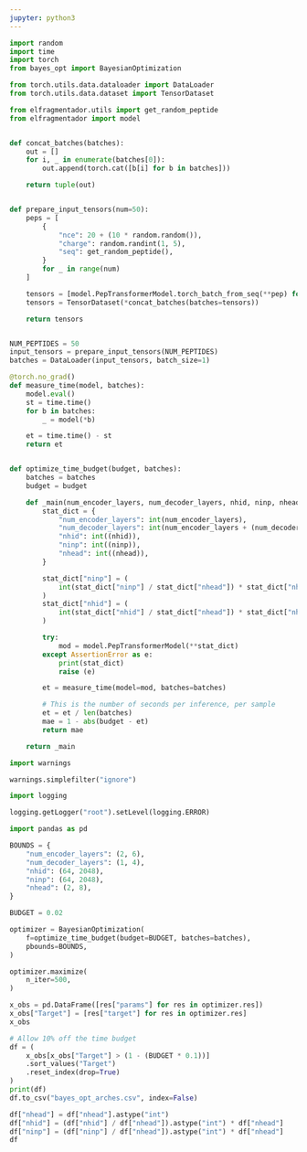 ```yaml
---
jupyter: python3
---
```


```python
import random
import time
import torch
from bayes_opt import BayesianOptimization

from torch.utils.data.dataloader import DataLoader
from torch.utils.data.dataset import TensorDataset

from elfragmentador.utils import get_random_peptide
from elfragmentador import model


def concat_batches(batches):
    out = []
    for i, _ in enumerate(batches[0]):
        out.append(torch.cat([b[i] for b in batches]))

    return tuple(out)


def prepare_input_tensors(num=50):
    peps = [
        {
            "nce": 20 + (10 * random.random()),
            "charge": random.randint(1, 5),
            "seq": get_random_peptide(),
        }
        for _ in range(num)
    ]

    tensors = [model.PepTransformerModel.torch_batch_from_seq(**pep) for pep in peps]
    tensors = TensorDataset(*concat_batches(batches=tensors))

    return tensors


NUM_PEPTIDES = 50
input_tensors = prepare_input_tensors(NUM_PEPTIDES)
batches = DataLoader(input_tensors, batch_size=1)
```

```python
@torch.no_grad()
def measure_time(model, batches):
    model.eval()
    st = time.time()
    for b in batches:
        _ = model(*b)

    et = time.time() - st
    return et


def optimize_time_budget(budget, batches):
    batches = batches
    budget = budget

    def _main(num_encoder_layers, num_decoder_layers, nhid, ninp, nhead):
        stat_dict = {
            "num_encoder_layers": int(num_encoder_layers),
            "num_decoder_layers": int(num_encoder_layers + (num_decoder_layers)),
            "nhid": int((nhid)),
            "ninp": int((ninp)),
            "nhead": int((nhead)),
        }

        stat_dict["ninp"] = (
            int(stat_dict["ninp"] / stat_dict["nhead"]) * stat_dict["nhead"]
        )
        stat_dict["nhid"] = (
            int(stat_dict["nhid"] / stat_dict["nhead"]) * stat_dict["nhead"]
        )

        try:
            mod = model.PepTransformerModel(**stat_dict)
        except AssertionError as e:
            print(stat_dict)
            raise (e)

        et = measure_time(model=mod, batches=batches)

        # This is the number of seconds per inference, per sample
        et = et / len(batches)
        mae = 1 - abs(budget - et)
        return mae

    return _main
```

```python
import warnings

warnings.simplefilter("ignore")

import logging

logging.getLogger("root").setLevel(logging.ERROR)

import pandas as pd

BOUNDS = {
    "num_encoder_layers": (2, 6),
    "num_decoder_layers": (1, 4),
    "nhid": (64, 2048),
    "ninp": (64, 2048),
    "nhead": (2, 8),
}

BUDGET = 0.02

optimizer = BayesianOptimization(
    f=optimize_time_budget(budget=BUDGET, batches=batches),
    pbounds=BOUNDS,
)

optimizer.maximize(
    n_iter=500,
)
```

```python
x_obs = pd.DataFrame([res["params"] for res in optimizer.res])
x_obs["Target"] = [res["target"] for res in optimizer.res]
x_obs
```

```python
# Allow 10% off the time budget
df = (
    x_obs[x_obs["Target"] > (1 - (BUDGET * 0.1))]
    .sort_values("Target")
    .reset_index(drop=True)
)
print(df)
df.to_csv("bayes_opt_arches.csv", index=False)
```

```python
df["nhead"] = df["nhead"].astype("int")
df["nhid"] = (df["nhid"] / df["nhead"]).astype("int") * df["nhead"]
df["ninp"] = (df["ninp"] / df["nhead"]).astype("int") * df["nhead"]
df
```
